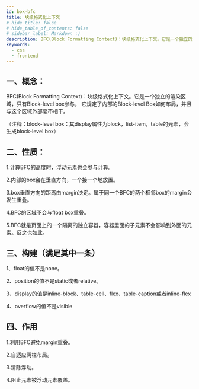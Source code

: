 ```yaml
---
id: box-bfc
title: 块级格式化上下文
# hide_title: false
# hide_table_of_contents: false
# sidebar_label: Markdown :)
description: BFC(Block Formatting Context)：块级格式化上下文。它是一个独立的渲染区域，只有Block-level box参与， 它规定了内部的Block-level Box如何布局，并且与这个区域外部毫不相干。
keywords:
  - css
  - frontend
---
```


## 一、概念：
BFC(Block Formatting Context)：块级格式化上下文。它是一个独立的渲染区域，只有Block-level box参与， 它规定了内部的Block-level Box如何布局，并且与这个区域外部毫不相干。

（注释：block-level box：其display属性为block，list-item，table的元素，会生成block-level box）

## 二、性质：
1.计算BFC的高度时，浮动元素也会参与计算。

2.内部的box会在垂直方向，一个接一个地放置。

3.box垂直方向的距离由margin决定。属于同一个BFC的两个相邻box的margin会发生重叠。

4.BFC的区域不会与float box重叠。

5.BFC就是页面上的一个隔离的独立容器，容器里面的子元素不会影响到外面的元素。反之也如此。

## 三、构建（满足其中一条）
1、float的值不是none。

2、position的值不是static或者relative。

3、display的值是inline-block、table-cell、flex、table-caption或者inline-flex

4、overflow的值不是visible

## 四、作用
1.利用BFC避免margin重叠。

2.自适应两栏布局。

3.清除浮动。

4.阻止元素被浮动元素覆盖。

